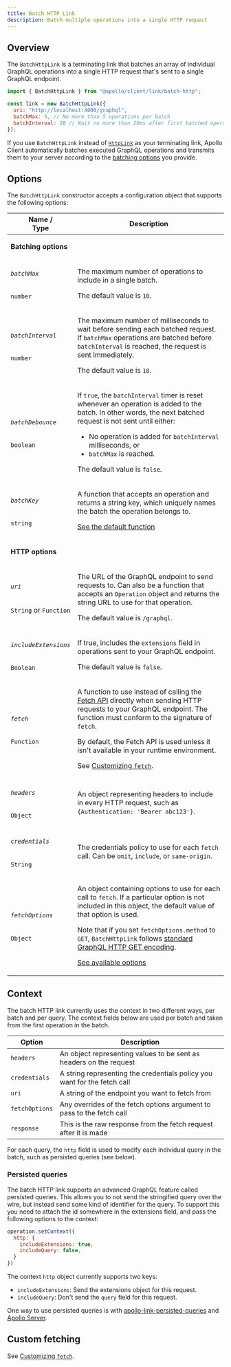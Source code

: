 ```yaml
---
title: Batch HTTP Link
description: Batch multiple operations into a single HTTP request
---
```


## Overview

The `BatchHttpLink` is a terminating link that batches an array of individual GraphQL operations into a single HTTP request that's sent to a single GraphQL endpoint.

```js
import { BatchHttpLink } from "@apollo/client/link/batch-http";

const link = new BatchHttpLink({
  uri: "http://localhost:4000/graphql",
  batchMax: 5, // No more than 5 operations per batch
  batchInterval: 20 // Wait no more than 20ms after first batched operation
});
```

If you use `BatchHttpLink` instead of [`HttpLink`](./apollo-link-http) as your terminating link, Apollo Client automatically batches executed GraphQL operations and transmits them to your server according to the [batching options](#options) you provide.

## Options

The `BatchHttpLink` constructor accepts a configuration object that supports the following options:

<table class="field-table api-ref">
  <thead>
    <tr>
      <th>Name /<br/>Type</th>
      <th>Description</th>
    </tr>
  </thead>
  <tbody>
    <tr>
<td colspan="2">

**Batching options**
</td>
</tr>
<tr>
<td>

###### `batchMax`

`number`
</td>
<td>

The maximum number of operations to include in a single batch.

The default value is `10`.
</td>
</tr>
<tr>
<td>

###### `batchInterval`

`number`
</td>
<td>

The maximum number of milliseconds to wait before sending each batched request. If `batchMax` operations are batched before `batchInterval` is reached, the request is sent immediately.

The default value is `10`.
</td>
</tr>
<tr>
<td>

###### `batchDebounce`

`boolean`
</td>
<td>

If `true`, the `batchInterval` timer is reset whenever an operation is added to the batch. In other words, the next batched request is not sent until either:

* No operation is added for `batchInterval` milliseconds, or
* `batchMax` is reached.

The default value is `false`.
</td>
</tr>
<tr>
<td>

###### `batchKey`

`string`
</td>
<td>

A function that accepts an operation and returns a string key, which uniquely names the batch the operation belongs to.

[See the default function](https://github.com/apollographql/apollo-client/blob/main/src/link/batch-http/batchHttpLink.ts#L192-L206)
</td>
</tr>
    <tr>
<td colspan="2">

**HTTP options**
</td>
</tr>
<tr>
<td>

###### `uri`

`String` or `Function`
</td>
<td>

The URL of the GraphQL endpoint to send requests to. Can also be a function that accepts an `Operation` object and returns the string URL to use for that operation.

The default value is `/graphql`.
</td>
</tr>


<tr>
<td>

###### `includeExtensions`

`Boolean`
</td>
<td>

If true, includes the `extensions` field in operations sent to your GraphQL endpoint.

The default value is `false`.
</td>
</tr>

<tr>
<td>

###### `fetch`

`Function`
</td>
<td>

A function to use instead of calling the [Fetch API](https://developer.mozilla.org/en-US/docs/Web/API/Fetch_API/Using_Fetch) directly when sending HTTP requests to your GraphQL endpoint. The function must conform to the signature of `fetch`.

By default, the Fetch API is used unless it isn't available in your runtime environment.

See [Customizing `fetch`](./apollo-link-http/#customizing-fetch).
</td>
</tr>


<tr>
<td>

###### `headers`

`Object`
</td>

<td>

An object representing headers to include in every HTTP request, such as `{Authentication: 'Bearer abc123'}`.
</td>
</tr>

<tr>
<td>

###### `credentials`

`String`
</td>

<td>

The credentials policy to use for each `fetch` call. Can be `omit`, `include`, or `same-origin`.
</td>
</tr>


<tr>
<td>

###### `fetchOptions`

`Object`
</td>

<td>

An object containing options to use for each call to `fetch`. If a particular option is not included in this object, the default value of that option is used.

Note that if you set `fetchOptions.method` to `GET`, `BatchHttpLink` follows [standard GraphQL HTTP GET encoding](http://graphql.org/learn/serving-over-http/#get-request).

[See available options](https://developer.mozilla.org/en-US/docs/Web/API/WindowOrWorkerGlobalScope/fetch#Parameters)
</td>
</tr>
  </tbody>
</table>

## Context

The batch HTTP link currently uses the context in two different ways, per batch and per query. The context fields below are used per batch and taken from the first operation in the batch.

| Option | Description |
| - | - |
| `headers` | An object representing values to be sent as headers on the request |
| `credentials` | A string representing the credentials policy you want for the fetch call |
| `uri` | A string of the endpoint you want to fetch from |
| `fetchOptions` | Any overrides of the fetch options argument to pass to the fetch call |
| `response` | This is the raw response from the fetch request after it is made |

For each query, the `http` field is used to modify each individual query in the batch, such as persisted queries (see below).

### Persisted queries

The batch HTTP link supports an advanced GraphQL feature called persisted queries. This allows you to not send the stringified query over the wire, but instead send some kind of identifier for the query. To support this you need to attach the id somewhere in the extensions field, and pass the following options to the context:

```js
operation.setContext({
  http: {
    includeExtensions: true,
    includeQuery: false,
  }
})
```

The context `http` object currently supports two keys:

* `includeExtensions`: Send the extensions object for this request.
* `includeQuery`: Don't send the `query` field for this request.

One way to use persisted queries is with [apollo-link-persisted-queries](https://github.com/apollographql/apollo-link-persisted-queries) and [Apollo Server](/apollo-server/performance/apq/).

## Custom fetching

See [Customizing `fetch`](apollo-link-http/#customizing-fetch).
